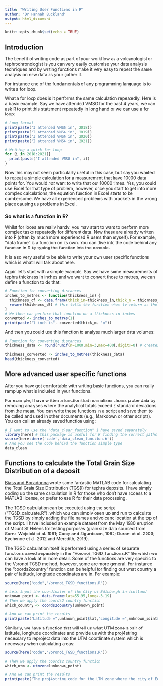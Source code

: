 ```yaml
---
title: "Writing User Functions in R"
author: "Dr Hannah Buckland"
output: html_document
---
```


```r
knitr::opts_chunk$set(echo = TRUE)
```

## Introduction

The benefit of writing code as part of your workflow as a volcanologist or tephrochronologist is you can very easily customise your data analysis techniques and by writing functions make it very easy to repeat the same analysis on new data as your gather it. 

For instance one of the fundamentals of any programming language is to write a for loop. 

What a for loop does is it performs the same calculation repeatedly. Here is a basic example. Say we have attended VMSG for the past 4 years, we can ask R to print this statement repeatedly in long hand or we can use a for loop:

```r

# Long format
print(paste("I attended VMSG in", 2018))
print(paste("I attended VMSG in", 2019))
print(paste("I attended VMSG in", 2020))
print(paste("I attended VMSG in", 2021))

# Writing a quick for loop
for (i in 2018:2021){
  print(paste("I attended VMSG in", i))
}

```
Now this may not seem particularly useful in this case, but say you wanted to repeat a simple calculation for a measurement that have 10000 data points for. You would *not* want to write that out 10000 times. Yes, you could use Excel for that type of problem, however, once you start to get into more complex calculations, the equation function in Excel starts to be cumbersome. We have all experienced problems with brackets in the wrong place causing us problems in Excel.

### So what is a function in R?

Whilst for loops are really handy, you may start to want to perform more complex tasks repeatedly for different data. Now these are already written into R (often by much more experienced R users than myself). For example, "data.frame" is a function on its own. You can dive into the code behind any function in R by typing the function into the console.

It is also very useful to be able to write your own user specific functions which is what I will talk about here. 

Again let's start with a simple example. Say we have some measurements of tephra thickness in inches and we want to convert those to metres, we can define a function to do that:

```r
# Function for converting distances
inches_to_metres <- function(thickness_in) {
  thickness_df <- data.frame(thick_in=thickness_in,thick_m = thickness_in * 0.0254)
  return(thickness_df) # this tells the function what to return as the output of the function
}
# We then can perform that function on a thickness in inches
converted <- inches_to_metres(1)
print(paste("1 inch is", converted$thick_m, "m"))
```

And then you could use this function to analyse much larger data volumes:
```r
# Function for converting distances
thickness_data <- round(runif(n=1000,min=3,max=400),digits=0) # creates uniform distribution of data from 3 to 400

thickness_converted <- inches_to_metres(thickness_data)
head(thickness_converted)
```

## More advanced user specific functions

After you have got comfortable with writing basic functions, you can really ramp up what is included in your functions.

For example, I have written a function that normalises cleans probe data by removing analyses where the analytical totals exceed 2 standard deviations from the mean. You can write these functions in a script and save them to be called and used in other documents (e.g., Markdown or other scripts). You can call an already saved function using:

```r

# I want to use the "data_clear_function" I have saved separately
library(here) # this package is useful for R finding the correct paths to files in your R project
source(here::here("code","data_clean_function.R"))
# And you see the code behind the function simple type
data_clean

```

## Functions to calculate the Total Grain Size Distribution of a deposit

[Biass and Bonadonna](https://github.com/e5k/TOTGS/tree/v2.1) wrote some fantastic MATLAB code for calculating the Total Grain Size Distribution (TGSD) for tephra deposits. I have simply coding up the same calculation in R for those who don't have access to a MATLAB license, or prefer to use R for their data processing.

The TGSD calculation can be executed using the script ("TGSD_calculate.R"), which you can simply open up and run to calculate the TGSD by simply adding the file names and volcano location at the top of the script. I have included an example dataset from the May 1980 eruption of Mount St Helens for testing purposes (grain size data sourced from Sarna-Wojcicki et al. 1981; Carey and Sigurdsson, 1982; Durant et al. 2009; Eychenne et al. 2012 and Meredith, 2019).

The TGSD calculation itself is performed using a series of separate functions saved separately in the "Voronoi_TGSD_functions.R" file which we can have a look at in more detail. Some of the functions are very specific to the Voronoi TGSD method, however, some are more general. For instance the "coords2country" function can be helpful for finding out what country a pair of latitude, longitude coordinates are in. For example:
```r
source(here("code","Voronoi_TGSD_functions.R"))

# Lets input the coordinates of the City of Edinburgh in Scotland
unknown_point <- data.frame(lat=55.95,long=-3.19)
# Then we apply the coords2 country function
which_country <- coords2country(unknown_point)

# And we can print the results
print(paste("Latitude =",unknown_point$lat,"Longitude =",unknown_point$long,"is located in", which_country))

```

Similarly, we have a function that will tell us what UTM zone a pair of latitude, longitude coordinates and provide us with the proj4string necessary to reproject data into the UTM coordinate system which is necessary when calculating areas:

```r
source(here("code","Voronoi_TGSD_functions.R"))

# Then we apply the coords2 country function
which_utm <- utmzone(unknown_point)

# And we can print the results
print(paste("The proj4string code for the UTM zone where the city of Edinburgh is located is", which_utm))

```

